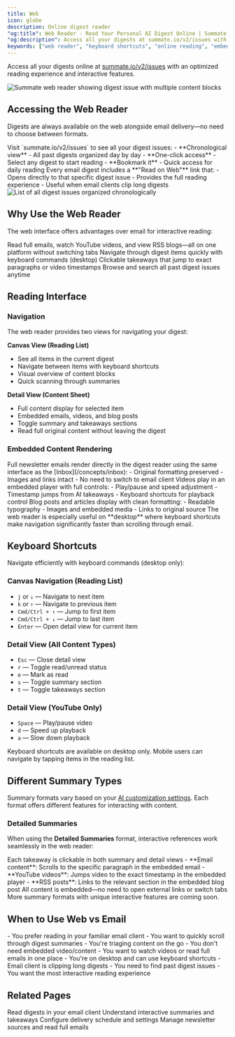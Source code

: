 ```yaml
---
title: Web
icon: globe
description: Online digest reader
"og:title": Web Reader - Read Your Personal AI Digest Online | Summate
"og:description": Access all your digests at summate.io/v2/issues with embedded content, keyboard shortcuts, and full history. Better than email for interactive newsletter reading with embedded videos and blogs.
keywords: ["web reader", "keyboard shortcuts", "online reading", "embedded content", "digest history"]
---
```


Access all your digests online at [summate.io/v2/issues](https://summate.io/v2/issues) with an optimized reading experience and interactive features.

<Frame caption="Web reader displays your digest with embedded content and interactive navigation">
  <img src="/images/reading/web-reader.png" alt="Summate web reader showing digest issue with multiple content blocks" />
</Frame>

## Accessing the Web Reader

Digests are always available on the web alongside email delivery—no need to choose between formats.

<Tabs>
  <Tab title="Direct Access">
    Visit `summate.io/v2/issues` to see all your digest issues:
    - **Chronological view** - All past digests organized day by day
    - **One-click access** - Select any digest to start reading
    - **Bookmark it** - Quick access for daily reading
  </Tab>
  <Tab title="From Email">
    Every email digest includes a **"Read on Web"** link that:
    - Opens directly to that specific digest issue
    - Provides the full reading experience
    - Useful when email clients clip long digests
  </Tab>
</Tabs>

<Frame caption="Browse all your past digest issues organized by date">
  <img src="/images/reading/digest-issues-list.png" alt="List of all digest issues organized chronologically" />
</Frame>

## Why Use the Web Reader

The web interface offers advantages over email for interactive reading:

<CardGroup cols={2}>
  <Card title="Embedded Content" icon="window-restore">
    Read full emails, watch YouTube videos, and view RSS blogs—all on one platform without switching tabs
  </Card>
  <Card title="Keyboard Shortcuts" icon="keyboard">
    Navigate through digest items quickly with keyboard commands (desktop)
  </Card>
  <Card title="Interactive Features" icon="sparkles">
    Clickable takeaways that jump to exact paragraphs or video timestamps
  </Card>
  <Card title="Full History" icon="clock-rotate-left">
    Browse and search all past digest issues anytime
  </Card>
</CardGroup>

## Reading Interface

### Navigation

The web reader provides two views for navigating your digest:

**Canvas View (Reading List)**
- See all items in the current digest
- Navigate between items with keyboard shortcuts
- Visual overview of content blocks
- Quick scanning through summaries

**Detail View (Content Sheet)**
- Full content display for selected item
- Embedded emails, videos, and blog posts
- Toggle summary and takeaways sections
- Read full original content without leaving the digest

### Embedded Content Rendering

<Tabs>
  <Tab title="Email Content">
    Full newsletter emails render directly in the digest reader using the same interface as the [Inbox](/concepts/inbox):
    - Original formatting preserved
    - Images and links intact
    - No need to switch to email client
  </Tab>
  <Tab title="YouTube Videos">
    Videos play in an embedded player with full controls:
    - Play/pause and speed adjustment
    - Timestamp jumps from AI takeaways
    - Keyboard shortcuts for playback control
  </Tab>
  <Tab title="RSS Blogs">
    Blog posts and articles display with clean formatting:
    - Readable typography
    - Images and embedded media
    - Links to original source
  </Tab>
</Tabs>

<Tip>
The web reader is especially useful on **desktop** where keyboard shortcuts make navigation significantly faster than scrolling through email.
</Tip>

## Keyboard Shortcuts

Navigate efficiently with keyboard commands (desktop only):

### Canvas Navigation (Reading List)

- `j` or `↓` — Navigate to next item
- `k` or `↑` — Navigate to previous item
- `Cmd/Ctrl + ↑` — Jump to first item
- `Cmd/Ctrl + ↓` — Jump to last item
- `Enter` — Open detail view for current item

### Detail View (All Content Types)

- `Esc` — Close detail view
- `r` — Toggle read/unread status
- `e` — Mark as read
- `s` — Toggle summary section
- `t` — Toggle takeaways section

### Detail View (YouTube Only)

- `Space` — Play/pause video
- `d` — Speed up playback
- `a` — Slow down playback

<Info>
Keyboard shortcuts are available on desktop only. Mobile users can navigate by tapping items in the reading list.
</Info>

## Different Summary Types

Summary formats vary based on your [AI customization settings](/concepts/ai). Each format offers different features for interacting with content.

### Detailed Summaries

When using the **Detailed Summaries** format, interactive references work seamlessly in the web reader:

<Steps>
  <Step title="Click on key takeaways">
    Each takeaway is clickable in both summary and detail views
  </Step>
  <Step title="Jump to exact context">
    - **Email content**: Scrolls to the specific paragraph in the embedded email
    - **YouTube videos**: Jumps video to the exact timestamp in the embedded player
    - **RSS posts**: Links to the relevant section in the embedded blog post
  </Step>
  <Step title="Read or watch in place">
    All content is embedded—no need to open external links or switch tabs
  </Step>
</Steps>

<Info>
More summary formats with unique interactive features are coming soon.
</Info>

## When to Use Web vs Email

<Tabs>
  <Tab title="Use Email When...">
    - You prefer reading in your familiar email client
    - You want to quickly scroll through digest summaries
    - You're triaging content on the go
    - You don't need embedded video/content
  </Tab>
  <Tab title="Use Web When...">
    - You want to watch videos or read full emails in one place
    - You're on desktop and can use keyboard shortcuts
    - Email client is clipping long digests
    - You need to find past digest issues
    - You want the most interactive reading experience
  </Tab>
</Tabs>

## Related Pages

<CardGroup cols={2}>
  <Card title="Email Reading" icon="envelope" href="/reading/email">
    Read digests in your email client
  </Card>
  <Card title="AI Personalization" icon="sparkles" href="/concepts/ai">
    Understand interactive summaries and takeaways
  </Card>
  <Card title="Digests" icon="newspaper" href="/concepts/digests">
    Configure delivery schedule and settings
  </Card>
  <Card title="Inbox" icon="inbox" href="/concepts/inbox">
    Manage newsletter sources and read full emails
  </Card>
</CardGroup>
